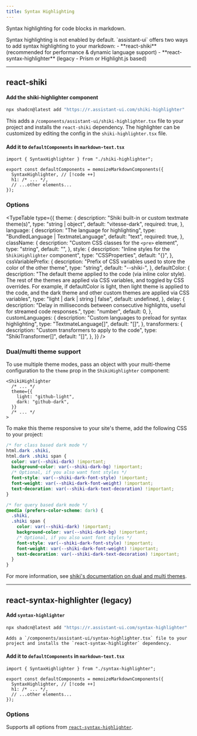 ```yaml
---
title: Syntax Highlighting
---
```



Syntax highlighting for code blocks in markdown.

<Callout type="warn">
Syntax highlighting is not enabled by default.
</Callout>

<Callout type="info">
`assistant-ui` offers two ways to add syntax highlighting to your markdown:
- **react-shiki** (recommended for performance & dynamic language support)  
- **react-syntax-highlighter** (legacy - Prism or Highlight.js based)
</Callout>

---

## react-shiki

<Steps>
  <Step>

#### Add the shiki-highlighter component

```bash
npx shadcn@latest add "https://r.assistant-ui.com/shiki-highlighter"
```

This adds a `/components/assistant-ui/shiki-highlighter.tsx` file to your project and 
installs the `react-shiki` dependency. The highlighter can be customized by editing 
the config in the `shiki-highlighter.tsx` file.

  </Step>
  <Step>

#### Add it to `defaultComponents` in `markdown-text.tsx`

```tsx title="/components/assistant-ui/markdown-text.tsx"
import { SyntaxHighlighter } from "./shiki-highlighter";

export const defaultComponents = memoizeMarkdownComponents({
  SyntaxHighlighter, // [!code ++]
  h1: /* ... */,
  // ...other elements...
});
```

  </Step>
</Steps>

### Options

<TypeTable
    type={{
        theme: {
            description: "Shiki built-in or custom textmate theme(s)",
            type: "string | object",
            default: "vitesse-dark",
            required: true,
        },
        language: {
            description: "The language for highlighting",
            type: "BundledLanguage | TextmateLanguage",
            default: "text",
            required: true,
        },
        className: {
            description: "Custom CSS classes for the `<pre>` element",
            type: "string",
            default: "",
        },
        style: {
            description: "Inline styles for the `ShikiHighlighter` component",
            type: "CSSProperties",
            default: "{}",
        },
        cssVariablePrefix: {
            description: "Prefix of CSS variables used to store the color of the other theme",
            type: "string",
            default: "--shiki-",
        },
        defaultColor: {
          description: "The default theme applied to the code (via inline color style). The rest of the themes are applied via CSS variables, and toggled by CSS overrides. For example, if defaultColor is light, then light theme is applied to the code, and the dark theme and other custom themes are applied via CSS variables",
          type: "light | dark | string | false",
          default: undefined,
        },
        delay: {
            description: "Delay in milliseconds between consecutive highlights, useful for streamed code responses.",
            type: "number",
            default: 0,
        },
        customLanguages: {
            description: "Custom languages to preload for syntax highlighting",
            type: "TextmateLanguage[]",
            default: "[]",
        },
        transformers: {
            description: "Custom transformers to apply to the code",
            type: "ShikiTransformer[]",
            default: "[]",
        },
    }}
/>

### Dual/multi theme support

To use multiple theme modes, pass an object with your multi-theme configuration to the `theme` prop in the `ShikiHighlighter` component:

```tsx title="/components/assistant-ui/shiki-highlighter.tsx"
<ShikiHighlighter
  /* ... */
  theme={{
    light: "github-light",
    dark: "github-dark",
  }}
  /* ... */
>
```

To make this theme responsive to your site's theme, add the following CSS to your project:

```css title="shiki.css"
/* for class based dark mode */
html.dark .shiki,
html.dark .shiki span {
  color: var(--shiki-dark) !important;
  background-color: var(--shiki-dark-bg) !important;
  /* Optional, if you also want font styles */
  font-style: var(--shiki-dark-font-style) !important;
  font-weight: var(--shiki-dark-font-weight) !important;
  text-decoration: var(--shiki-dark-text-decoration) !important;
}

/* for query based dark mode */
@media (prefers-color-scheme: dark) {
  .shiki,
  .shiki span {
    color: var(--shiki-dark) !important;
    background-color: var(--shiki-dark-bg) !important;
    /* Optional, if you also want font styles */
    font-style: var(--shiki-dark-font-style) !important;
    font-weight: var(--shiki-dark-font-weight) !important;
    text-decoration: var(--shiki-dark-text-decoration) !important;
  }
}
```

For more information, see [shiki's documentation on dual and multi themes](https://shiki.style/guide/dual-themes).

---

## react-syntax-highlighter (legacy)

<Steps>
  <Step>

#### Add `syntax-highlighter`

```bash
npx shadcn@latest add "https://r.assistant-ui.com/syntax-highlighter"
```

    Adds a `/components/assistant-ui/syntax-highlighter.tsx` file to your project and installs the `react-syntax-highlighter` dependency.

  </Step>
  <Step>

#### Add it to `defaultComponents` in `markdown-text.tsx`

```tsx title="/components/assistant-ui/markdown-text.tsx"
import { SyntaxHighlighter } from "./syntax-highlighter";

export const defaultComponents = memoizeMarkdownComponents({
  SyntaxHighlighter, // [!code ++]
  h1: /* ... */,
  // ...other elements...
});
```

  </Step>
</Steps>

### Options

Supports all options from [`react-syntax-highlighter`](https://github.com/react-syntax-highlighter/react-syntax-highlighter#props).

